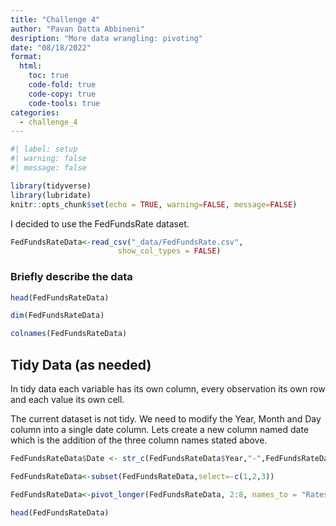 ```yaml
---
title: "Challenge 4"
author: "Pavan Datta Abbineni"
desription: "More data wrangling: pivoting"
date: "08/18/2022"
format:
  html:
    toc: true
    code-fold: true
    code-copy: true
    code-tools: true
categories:
  - challenge_4
---
```


```r
#| label: setup
#| warning: false
#| message: false

library(tidyverse)
library(lubridate)
knitr::opts_chunk$set(echo = TRUE, warning=FALSE, message=FALSE)
```

I decided to use the FedFundsRate dataset.

```r
FedFundsRateData<-read_csv("_data/FedFundsRate.csv",
                        show_col_types = FALSE)

```

### Briefly describe the data


```r
head(FedFundsRateData)
```
```r
dim(FedFundsRateData)
```

```r
colnames(FedFundsRateData)
```

## Tidy Data (as needed)

In tidy data each variable has its own column, every observation its own row and each value its own cell.

The current dataset is not tidy. We need to modify the Year, Month and Day column into a single date column.
Lets create a new column named date which is the addition of the three column names stated above.  



```r
FedFundsRateData$Date <- str_c(FedFundsRateData$Year,"-",FedFundsRateData$Month,"-",FedFundsRateData$Day)%>%ymd()%>%as.Date()

```

```r
FedFundsRateData<-subset(FedFundsRateData,select=-c(1,2,3))
```

```r
FedFundsRateData<-pivot_longer(FedFundsRateData, 2:8, names_to = "Rates", values_to = "Value")
```

```r
head(FedFundsRateData)
```


